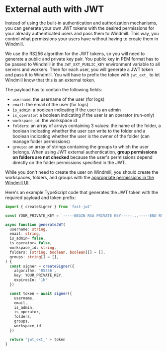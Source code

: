 # External auth with JWT

Instead of using the built-in authentication and authorization mechanisms, you can generate your own JWT tokens with the desired permissions for your already authenticated users and pass them to Windmill.
This way, you control what permissions your users have without having to create them in Windmill.

We use the RS256 algorithm for the JWT tokens, so you will need to generate a public and private key pair.
You public key in PEM format has to be passed to Windmill in the `JWT_EXT_PUBLIC_KEY` environment variable to all servers and workers.
Then for each user, you will generate a JWT token and pass it to Windmill. You will have to prefix the token with `jwt_ext_` to let Windmill know that this is an external token.

The payload has to contain the following fields:
- `username`: the username of the user (for logs)
- `email`: the email of the user (for logs)
- `is_admin`: a boolean indicating if the user is an admin
- `is_operator`: a boolean indicating if the user is an operator (run-only)
- `workspace_id`: the workspace id
- `folders`: an array of arrays containing 3 values: the name of the folder, a boolean indicating whether the user can write to the folder and a boolean indicating whether the user is the owner of the folder (can manage folder permissions)
- `groups`: an array of strings containing the groups to which the user belongs. When using JWT external authentication, **group permissions on folders are not checked** because the user's permissions depend directly on the folder permissions specified in the JWT.

While you don't need to create the user on Windmill, you should create the workspaces, folders, and groups with the [appropriate permissions in the Windmill UI](https://www.windmill.dev/docs/core_concepts/roles_and_permissions).

Here's an example TypeScript code that generates the JWT token with the required payload and token prefix:

```typescript
import { createSigner } from 'fast-jwt'

const YOUR_PRIVATE_KEY = `-----BEGIN RSA PRIVATE KEY-----...-----END RSA PRIVATE KEY-----`

async function generateJWT(
  username: string,
  email: string,
  is_admin= false,
  is_operator= false,
  workspace_id: string,
  folders: [string, boolean, boolean][] = [],
  groups: string[] = [],
) {
  const signer = createSigner({
    algorithm: 'RS256',
    key: YOUR_PRIVATE_KEY,
    expiresIn: '1h'
  })

  const token = await signer({
    username,
    email,
    is_admin,
    is_operator,
    folders,
    groups,
    workspace_id
  })

  return "jwt_ext_" + token
}
```




